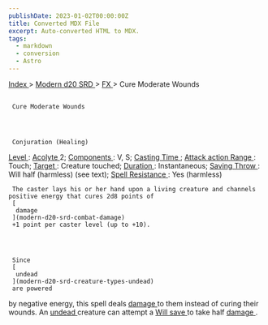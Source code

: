 ```yaml
---
publishDate: 2023-01-02T00:00:00Z
title: Converted MDX File
excerpt: Auto-converted HTML to MDX.
tags:
  - markdown
  - conversion
  - Astro
---
```







[
      Index
     ](-index)
     >
     [
      Modern d20 SRD
     ](modern-d20-srd-index)
     >
     [
      FX
     ](modern-d20-srd-fx-index)
     > Cure Moderate Wounds
    





## 
     Cure Moderate Wounds
    



     Conjuration (Healing)
    



[
      Level
     ](modern-d20-srd-fx-level)
     :
     [
      Acolyte
     ](modern-d20-srd-classes-advanced-acolyte)
     2;
     [
      Components
     ](modern-d20-srd-fx-components)
     : V, S;
     [
      Casting Time
     ](modern-d20-srd-fx-casting-time)
     ;
     [
      Attack action
     ](modern-d20-srd-combat-attack-actions)
[
      Range
     ](modern-d20-srd-fx-range)
     : Touch;
     [
      Target
     ](modern-d20-srd-fx-target)
     : Creature touched;
     [
      Duration
     ](modern-d20-srd-fx-duration)
     :  Instantaneous;
     [
      Saving Throw
     ](modern-d20-srd-basics-saving-throws)
     : Will half (harmless) (see text);
     [
      Spell Resistance
     ](modern-d20-srd-special-abilities-spell-resistance)
     : Yes (harmless)
    



     The caster lays his or her hand upon a living creature and channels positive energy that cures 2d8 points of
     [
      damage
     ](modern-d20-srd-combat-damage)
     +1 point per caster level (up to +10).
    



     Since
     [
      undead
     ](modern-d20-srd-creature-types-undead)
     are powered
by negative energy, this spell deals
     [
      damage
     ](modern-d20-srd-combat-damage)
     to
them instead of curing their wounds. An
     [
      undead
     ](modern-d20-srd-creature-types-undead)
     creature
can attempt a
     [
      Will
save
     ](modern-d20-srd-basics-saving-throws)
     to take half
     [
      damage
     ](modern-d20-srd-combat-damage)
     .
    




